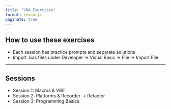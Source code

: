 ```yaml
---
title: "VBA Exercises"
format: revealjs
paginate: true
---
```


## How to use these exercises

- Each session has practice prompts and separate solutions
- Import .bas files under Developer → Visual Basic → File → Import File

---

## Sessions

- Session 1: Macros & VBE
- Session 2: Platforms & Recorder → Refactor
- Session 3: Programming Basics
